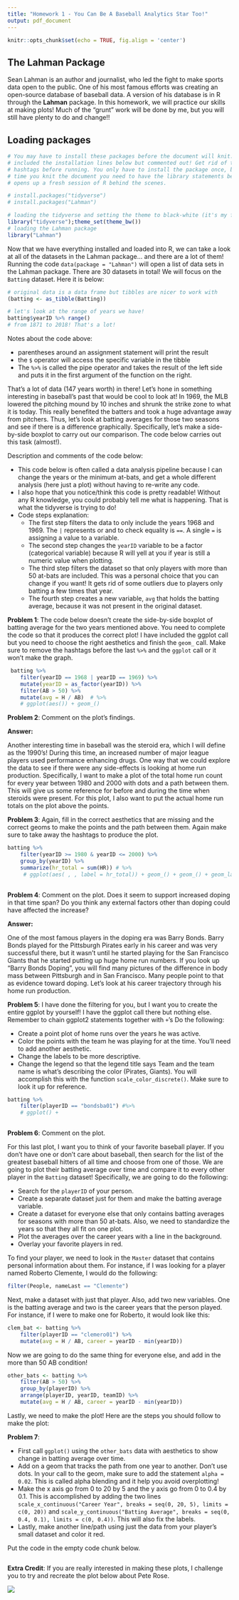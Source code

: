 ```yaml
---
title: "Homework 1 - You Can Be A Baseball Analytics Star Too!"
output: pdf_document
---
```


```r
knitr::opts_chunk$set(echo = TRUE, fig.align = 'center')
```


## The Lahman Package

Sean Lahman is an author and journalist, who led the fight to make sports data open to the public. One of his most famous efforts was creating an open-source database of baseball data. A version of his database is in R through the __Lahman__ package. In this homework, we will practice our skills at making plots! Much of the "grunt" work will be done by me, but you will still have plenty to do and change!!

## Loading packages

```r
# You may have to install these packages before the document will knit. I have
# included the installation lines below but commented out! Get rid of the
# hashtags before running. You only have to install the package once, but every
# time you knit the document you need to have the library statements because it
# opens up a fresh session of R behind the scenes.

# install.packages("tidyverse")
# install.packages("Lahman")

# loading the tidyverse and setting the theme to black-white (it's my favorite theme)
library("tidyverse");theme_set(theme_bw())
# loading the Lahman package
library("Lahman")
```

Now that we have everything installed and loaded into R, we can take a look at all of the datasets in the Lahman package... and there are a lot of them! Running the code `data(package = "Lahman")` will open a list of data sets in the Lahman package. There are 30 datasets in total! We will focus on the `Batting` dataset. Here it is below:

```r
# original data is a data frame but tibbles are nicer to work with
(batting <- as_tibble(Batting))

# let's look at the range of years we have! 
batting$yearID %>% range()
# from 1871 to 2018! That's a lot! 
```

Notes about the code above: 

- parentheses around an assignment statement will print the result
- the `$` operator will access the specific variable in the tibble
- The `%>%` is called the pipe operator and takes the result of the left side and puts it in the first argument of the function on the right.

That's a lot of data (147 years worth) in there! Let's hone in something interesting in baseball's past that would be cool to look at! In 1969, the MLB lowered the pitching mound by 10 inches and shrunk the strike zone to what it is today. This really benefited the batters and took a huge advantage away from pitchers. Thus, let's look at batting averages for those two seasons and see if there is a difference graphically. Specifically, let's make a side-by-side boxplot to carry out our comparison. The code below carries out this task (almost!). 

Description and comments of the code below:

- This code below is often called a data analysis pipeline because I can change the years or the minimum at-bats, and get a whole different analysis (here just a plot) without having to re-write any code.
- I also hope that you notice/think this code is pretty readable! Without any R knowledge, you could probably tell me what is happening. That is what the tidyverse is trying to do!
- Code steps explanation:
    + The first step filters the data to only include the years 1968 and 1969. The `|` represents or and to check equality is `==`. A single `=` is assigning a value to a variable.
    + The second step changes the `yearID` variable to be a factor (categorical variable) because R will yell at you if year is still a numeric value when plotting.
    + The third step filters the dataset so that only players with more than 50 at-bats are included. This was a personal choice that you can change if you want! It gets rid of some outliers due to players only batting a few times that year.
    + The fourth step creates a new variable, `avg` that holds the batting average, because it was not present in the original dataset.

__Problem 1__: The code below doesn't create the side-by-side boxplot of batting average for the two years mentioned above. You need to complete the code so that it produces the correct plot! I have included the ggplot call but you need to choose the right aesthetics and finish the `geom_` call. Make sure to remove the hashtags before the last `%>%` and the `ggplot` call or it won't make the graph.
```r
 batting %>% 
    filter(yearID == 1968 | yearID == 1969) %>%
    mutate(yearID = as_factor(yearID)) %>% 
    filter(AB > 50) %>% 
    mutate(avg = H / AB)  # %>% 
    # ggplot(aes()) + geom_()
```

__Problem 2__: Comment on the plot's findings.

**Answer:** 


Another interesting time in baseball was the steroid era, which I will define as the 1990's! During this time, an increased number of major league players used performance enhancing drugs. One way that we could explore the data to see if there were any side-effects is looking at home run production. Specifically, I want to make a plot of the total home run count for every year between 1980 and 2000 with dots and a path between them. This will give us some reference for before and during the time when steroids were present. For this plot, I also want to put the actual home run totals on the plot above the points.

__Problem 3__: Again, fill in the correct aesthetics that are missing and the correct geoms to make the points and the path between them. Again make sure to take away the hashtags to produce the plot.

```r
batting %>% 
    filter(yearID >= 1980 & yearID <= 2000) %>% 
    group_by(yearID) %>% 
    summarize(hr_total = sum(HR)) # %>% 
     # ggplot(aes( , , label = hr_total)) + geom_() + geom_() + geom_label(size = 3, vjust = -.25) + labs(x = "Year", y = "Home Run Total")
    
```

__Problem 4__: Comment on the plot. Does it seem to support increased doping in that time span? Do you think any external factors other than doping could have affected the increase?

**Answer:** 


One of the most famous players in the doping era was Barry Bonds. Barry Bonds played for the Pittsburgh Pirates early in his career and was very successful there, but it wasn't until he started playing for the San Francisco Giants that he started putting up huge home run numbers. If you look up "Barry Bonds Doping", you will find many  pictures of the difference in body mass between Pittsburgh and in San Francisco. Many people point to that as evidence toward doping. Let's look at his career trajectory through his home run production.

__Problem 5__: I have done the filtering for you, but I want you to create the entire ggplot by yourself! I have the ggplot call there but nothing else. Remember to chain ggplot2 statements together with `+`'s Do the following:

- Create a point plot of home runs over the years he was active.
- Color the points with the team he was playing for at the time. You'll need to add another aesthetic.
- Change the labels to be more descriptive.
- Change the legend so that the legend title says Team and the team name is what's describing the color (Pirates, Giants). You will accomplish this with the function `scale_color_discrete()`. Make sure to look it up for reference.

```r
batting %>% 
    filter(playerID == "bondsba01") #%>% 
    # ggplot() +  
    

```

__Problem 6__: Comment on the plot.


For this last plot, I want you to think of your favorite baseball player. If you don't have one or don't care about baseball, then search for the list of the greatest baseball hitters of all time and choose from one of those. We are going to plot their batting average over time and compare it to every other player in the `Batting` dataset! Specifically, we are going to do the following:

- Search for the `playerID` of your person.
- Create a separate dataset just for them and make the batting average variable.
- Create a dataset for everyone else that only contains batting averages for seasons with more than 50 at-bats. Also, we need to standardize the years so that they all fit on one plot.
- Plot the averages over the career years with a line in the background.
- Overlay your favorite players in red. 


To find your player, we need to look in the `Master` dataset that contains personal information about them. For instance, if I was looking for a player named Roberto Clemente, I would do the following:
```r
filter(People, nameLast == "Clemente")
```
 
Next, make a dataset with just that player. Also, add two new variables. One is the batting average and two is the career years that the person played. For instance, if I were to make one for Roberto, it would look like this:
```r
clem_bat <- batting %>% 
    filter(playerID == "clemero01") %>% 
    mutate(avg = H / AB, career = yearID - min(yearID))
```

Now we are going to do the same thing for everyone else, and add in the more than 50 AB condition!

```r
other_bats <- batting %>% 
    filter(AB > 50) %>% 
    group_by(playerID) %>% 
    arrange(playerID, yearID, teamID) %>%
    mutate(avg = H / AB, career = yearID - min(yearID))
```

Lastly, we need to make the plot! Here are the steps you should follow to make the plot:

__Problem 7__:

- First call `ggplot()` using the `other_bats` data with aesthetics to show change in batting average over time.
- Add on a geom that tracks the path from one year to another. Don't use dots. In your call to the geom, make sure to add the statement `alpha = 0.02`. This is called alpha blending and it help you avoid overplotting!
- Make the x axis go from 0 to 20 by 5 and the y axis go from 0 to 0.4 by 0.1. This is accomplished by adding the two lines `scale_x_continuous("Career Year", breaks = seq(0, 20, 5), limits = c(0, 20))` and `scale_y_continuous("Batting Average", breaks = seq(0, 0.4, 0.1), limits = c(0, 0.4))`. This will also fix the labels.
- Lastly, make another line/path using just the data from your player's small dataset and color it red.

Put the code in the empty code chunk below.

```r

```

__Extra Credit__: If you are really interested in making these plots, I challenge you to try and recreate the plot below about Pete Rose.

![](img/pete_rose_pic.png)

```r

```


